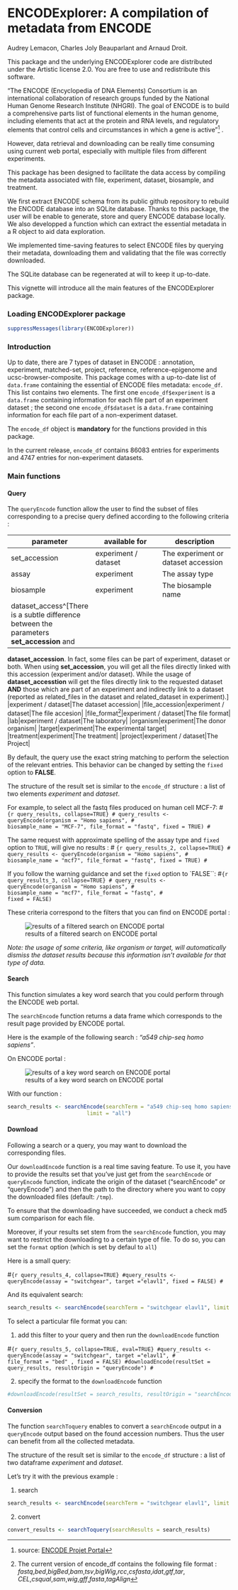<!--
%\VignetteEngine{knitr::knitr}
%\VignetteIndexEntry{Introduction to ENCODExplorer}
-->

ENCODExplorer: A compilation of metadata from ENCODE
====================================================================

Audrey Lemacon, Charles Joly Beauparlant and Arnaud Droit.

This package and the underlying ENCODExplorer code are distributed under 
the Artistic license 2.0. You are free to use and redistribute this software. 

"The ENCODE (Encyclopedia of DNA Elements) Consortium is an international 
collaboration of research groups funded by the National Human Genome Research 
Institute (NHGRI). The goal of ENCODE is to build a comprehensive parts list of 
functional elements in the human genome, including elements that act at the 
protein and RNA levels, and regulatory elements that control cells and 
circumstances in which a gene is active"^[source: [ENCODE Projet Portal ](https://www.encodeproject.org/)] .

However, data retrieval and downloading can be really time consuming using 
current web portal, especially with multiple files from different experiments.

This package has been designed to facilitate the data access by compiling the 
metadata associated with file, experiment, dataset, biosample, and treatment. 

We first extract ENCODE schema from its public github repository to rebuild 
the ENCODE database into an SQLite database. Thanks to this package, the user 
will be enable to generate, store and query ENCODE database locally. We also 
developped a function which can extract the essential metadata in a R object to 
aid data exploration.

We implemented time-saving features to select ENCODE files by querying their 
metadata, downloading them and validating that the file was correctly
downloaded.

The SQLite database can be regenerated at will to keep it up-to-date.

This vignette will introduce all the main features of the ENCODExplorer package.

### Loading ENCODExplorer package

```r
suppressMessages(library(ENCODExplorer))
```

### Introduction

Up to date, there are 7 types of dataset in ENCODE : annotation, experiment, 
matched-set, project, reference, reference-epigenome and ucsc-browser-composite.
This package comes with a up-to-date list of `data.frame` containing the essential
of ENCODE files metadata: `encode_df`. This list contains two elements.
The first one `encode_df$experiment` is a `data.frame` containing information for
each file part of an experiment dataset ; the second one `encode_df$dataset` is a
`data.frame` containing information for each file part of a non-experiment dataset. 

The `encode_df` object is **mandatory** for the functions provided in this package.

In the current release, `encode_df` contains 86083 entries for experiments and 
4747 entries for non-experiment datasets.

### Main functions

#### Query

The `queryEncode` function allow the user to find the subset of files corresponding to
a precise query defined according to the following criteria :

|parameter|available for| description|
|---------|------------|-------------|
|set_accession|experiment / dataset|The experiment or dataset accession|
|assay|experiment|The assay type|
|biosample|experiment|The biosample name|
|dataset_access^[There is a subtle difference between the parameters **set_accession** and
**dataset_accession**. In fact, some files can be part of experiment, dataset or
both. When using **set_accession**, you will get all the files directly linked with
this accession (experiment and/or dataset). While the usage of
**dataset_accesstion** will get the files directly link to the requested
dataset **AND** those which are part of an experiment and indirectly link to a
dataset (reported as related_files in the dataset and related_dataset in
experiment).] |experiment / dataset|The dataset accession|
|file_accession|experiment / dataset|The file accesion|
|file_format^[The current version of encode_df contains the following file format : 
*fastq*,*bed*,*bigBed*,*bam*,*tsv*,*bigWig*,*rcc*,*csfasta*,*idat*,*gtf*,*tar*,
*CEL*,*csqual*,*sam*,*wig*,*gff*,*fasta*,*tagAlign*]|experiment / dataset|The file format|
|lab|experiment / dataset|The laboratory|
|organism|experiment|The donor organism|
|target|experiment|The experimental target|
|treatment|experiment|The treatment|
|project|experiment / dataset|The Project|


By default, the query use the exact string matching to perform the selection of 
the relevant entries. This behavior can be changed by setting the `fixed` option 
to **FALSE**.

The structure of the result set is similar to the `encode_df` structure : a list 
of two elements *experiment* and *dataset*.

For example, to select all the fastq files produced on human
cell MCF-7:
# ```{r query_results, collapse=TRUE}
# query_results <- queryEncode(organism = "Homo sapiens",
#                        biosample_name = "MCF-7", file_format = "fastq", fixed = TRUE)
# ```

The same request with approximate spelling of the assay type and `fixed` option
to `TRUE`, will give no results :
# ```{r query_results_2, collapse=TRUE}
# query_results <- queryEncode(organism = "Homo sapiens",
#                        biosample_name = "mcf7", file_format = "fastq", fixed = TRUE)
# ```

If you follow the warning guidance and set the `fixed` option to `FALSE``:
#```{r query_results_3, collapse=TRUE}
# query_results <- queryEncode(organism = "Homo sapiens",
#                       biosample_name = "mcf7", file_format = "fastq",
#                       fixed = FALSE)
```

These criteria correspond to the filters that you can find on ENCODE portal : 

![results of a filtered search on ENCODE portal](img/query_mcf7.png)

*Note: the usage of some criteria, like organism or target, will automatically
dismiss the dataset results because this information isn't available for that
type of data.*


#### Search
This function simulates a key word search that you could perform through the
ENCODE web portal.

The `searchEncode` function returns a data frame which corresponds to the result page
provided by ENCODE portal.

Here is the example of the following search : *"a549 chip-seq homo sapiens"*.

On ENCODE portal :

![results of a key word search on ENCODE portal](img/search_a549.png)

With our function :
```r
search_results <- searchEncode(searchTerm = "a549 chip-seq homo sapiens",
                         limit = "all")
```

#### Download

Following a search or a query, you may want to download the corresponding files.

Our `downloadEncode` function is a real time saving feature. To use it, you have to 
provide the results set that you've just get from the `searchEncode` or `queryEncode` 
function, indicate the origin of the dataset ("searchEncode" or "queryEncode") and then the 
path to the directory where you want to copy the downloaded files
(default: `/tmp`).

To ensure that the downloading have succeeded, we conduct a check md5 sum 
comparison for each file.

Moreover, if your results set stem from the `searchEncode` function, you may want to 
restrict the downloading to a certain type of file. To do so, you can set the 
`format` option (which is set by defaul to `all`)

Here is a small query:

#```{r query_results_4, collapse=TRUE}
#query_results <- queryEncode(assay = "switchgear", target ="elavl1", fixed = FALSE)
#```

And its equivalent search:

```r
search_results <- searchEncode(searchTerm = "switchgear elavl1", limit = "all")
```

To select a particular file format you can:

1) add this filter to your query and then run the `downloadEncode` function

#```{r query_results_5, collapse=TRUE, eval=TRUE}
#query_results <- queryEncode(assay = "switchgear", target ="elavl1",
#                       file_format = "bed" , fixed = FALSE)
#downloadEncode(resultSet = query_results, resultOrigin = "queryEncode")
#```

2) specify the format to the `downloadEncode` function

```r
#downloadEncode(resultSet = search_results, resultOrigin = "searchEncode", format = "bed")
```


#### Conversion
The function `searchToquery` enables to convert a `searchEncode` output in a `queryEncode` output based on the found accession numbers. Thus the user can benefit from all the collected metadata.

The structure of the result set is similar to the `encode_df` structure : a list 
of two dataframe *experiment* and *dataset*.

Let's try it with the previous example :

1) search 

```r
search_results <- searchEncode(searchTerm = "switchgear elavl1", limit = "all")
```

2) convert
```r
convert_results <- searchToquery(searchResults = search_results)
```

